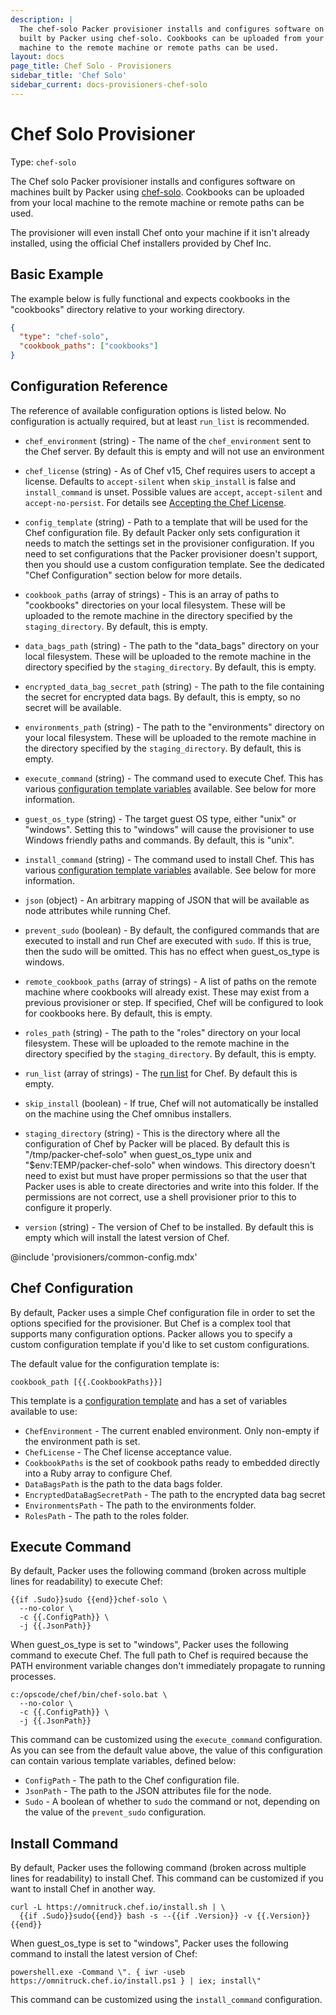 ```yaml
---
description: |
  The chef-solo Packer provisioner installs and configures software on machines
  built by Packer using chef-solo. Cookbooks can be uploaded from your local
  machine to the remote machine or remote paths can be used.
layout: docs
page_title: Chef Solo - Provisioners
sidebar_title: 'Chef Solo'
sidebar_current: docs-provisioners-chef-solo
---
```


# Chef Solo Provisioner

Type: `chef-solo`

The Chef solo Packer provisioner installs and configures software on machines
built by Packer using [chef-solo](https://docs.chef.io/chef_solo.html).
Cookbooks can be uploaded from your local machine to the remote machine or
remote paths can be used.

The provisioner will even install Chef onto your machine if it isn't already
installed, using the official Chef installers provided by Chef Inc.

## Basic Example

The example below is fully functional and expects cookbooks in the "cookbooks"
directory relative to your working directory.

```json
{
  "type": "chef-solo",
  "cookbook_paths": ["cookbooks"]
}
```

## Configuration Reference

The reference of available configuration options is listed below. No
configuration is actually required, but at least `run_list` is recommended.

- `chef_environment` (string) - The name of the `chef_environment` sent to
  the Chef server. By default this is empty and will not use an environment

- `chef_license` (string) - As of Chef v15, Chef requires users to accept a
  license. Defaults to `accept-silent` when `skip_install` is false and
  `install_command` is unset. Possible values are `accept`,
  `accept-silent` and `accept-no-persist`. For details see [Accepting the
  Chef License](https://docs.chef.io/chef_license_accept.html).

- `config_template` (string) - Path to a template that will be used for the
  Chef configuration file. By default Packer only sets configuration it needs
  to match the settings set in the provisioner configuration. If you need to
  set configurations that the Packer provisioner doesn't support, then you
  should use a custom configuration template. See the dedicated "Chef
  Configuration" section below for more details.

- `cookbook_paths` (array of strings) - This is an array of paths to
  "cookbooks" directories on your local filesystem. These will be uploaded to
  the remote machine in the directory specified by the `staging_directory`.
  By default, this is empty.

- `data_bags_path` (string) - The path to the "data_bags" directory on your
  local filesystem. These will be uploaded to the remote machine in the
  directory specified by the `staging_directory`. By default, this is empty.

- `encrypted_data_bag_secret_path` (string) - The path to the file containing
  the secret for encrypted data bags. By default, this is empty, so no secret
  will be available.

- `environments_path` (string) - The path to the "environments" directory on
  your local filesystem. These will be uploaded to the remote machine in the
  directory specified by the `staging_directory`. By default, this is empty.

- `execute_command` (string) - The command used to execute Chef. This has
  various [configuration template variables](/docs/templates/engine)
  available. See below for more information.

- `guest_os_type` (string) - The target guest OS type, either "unix" or
  "windows". Setting this to "windows" will cause the provisioner to use
  Windows friendly paths and commands. By default, this is "unix".

- `install_command` (string) - The command used to install Chef. This has
  various [configuration template variables](/docs/templates/engine)
  available. See below for more information.

- `json` (object) - An arbitrary mapping of JSON that will be available as
  node attributes while running Chef.

- `prevent_sudo` (boolean) - By default, the configured commands that are
  executed to install and run Chef are executed with `sudo`. If this is true,
  then the sudo will be omitted. This has no effect when guest_os_type is
  windows.

- `remote_cookbook_paths` (array of strings) - A list of paths on the remote
  machine where cookbooks will already exist. These may exist from a previous
  provisioner or step. If specified, Chef will be configured to look for
  cookbooks here. By default, this is empty.

- `roles_path` (string) - The path to the "roles" directory on your local
  filesystem. These will be uploaded to the remote machine in the directory
  specified by the `staging_directory`. By default, this is empty.

- `run_list` (array of strings) - The [run
  list](https://docs.chef.io/run_lists.html) for Chef. By default this is
  empty.

- `skip_install` (boolean) - If true, Chef will not automatically be
  installed on the machine using the Chef omnibus installers.

- `staging_directory` (string) - This is the directory where all the
  configuration of Chef by Packer will be placed. By default this is
  "/tmp/packer-chef-solo" when guest_os_type unix and
  "\$env:TEMP/packer-chef-solo" when windows. This directory doesn't need to
  exist but must have proper permissions so that the user that Packer uses is
  able to create directories and write into this folder. If the permissions
  are not correct, use a shell provisioner prior to this to configure it
  properly.
- `version` (string) - The version of Chef to be installed. By default this
  is empty which will install the latest version of Chef.

@include 'provisioners/common-config.mdx'

## Chef Configuration

By default, Packer uses a simple Chef configuration file in order to set the
options specified for the provisioner. But Chef is a complex tool that supports
many configuration options. Packer allows you to specify a custom configuration
template if you'd like to set custom configurations.

The default value for the configuration template is:

```liquid
cookbook_path [{{.CookbookPaths}}]
```

This template is a [configuration template](/docs/templates/engine) and
has a set of variables available to use:

- `ChefEnvironment` - The current enabled environment. Only non-empty if the
  environment path is set.
- `ChefLicense` - The Chef license acceptance value.
- `CookbookPaths` is the set of cookbook paths ready to embedded directly
  into a Ruby array to configure Chef.
- `DataBagsPath` is the path to the data bags folder.
- `EncryptedDataBagSecretPath` - The path to the encrypted data bag secret
- `EnvironmentsPath` - The path to the environments folder.
- `RolesPath` - The path to the roles folder.

## Execute Command

By default, Packer uses the following command (broken across multiple lines for
readability) to execute Chef:

```liquid
{{if .Sudo}}sudo {{end}}chef-solo \
  --no-color \
  -c {{.ConfigPath}} \
  -j {{.JsonPath}}
```

When guest_os_type is set to "windows", Packer uses the following command to
execute Chef. The full path to Chef is required because the PATH environment
variable changes don't immediately propagate to running processes.

```liquid
c:/opscode/chef/bin/chef-solo.bat \
  --no-color \
  -c {{.ConfigPath}} \
  -j {{.JsonPath}}
```

This command can be customized using the `execute_command` configuration. As
you can see from the default value above, the value of this configuration can
contain various template variables, defined below:

- `ConfigPath` - The path to the Chef configuration file.
- `JsonPath` - The path to the JSON attributes file for the node.
- `Sudo` - A boolean of whether to `sudo` the command or not, depending on
  the value of the `prevent_sudo` configuration.

## Install Command

By default, Packer uses the following command (broken across multiple lines for
readability) to install Chef. This command can be customized if you want to
install Chef in another way.

```text
curl -L https://omnitruck.chef.io/install.sh | \
  {{if .Sudo}}sudo{{end}} bash -s --{{if .Version}} -v {{.Version}}{{end}}
```

When guest_os_type is set to "windows", Packer uses the following command to
install the latest version of Chef:

```text
powershell.exe -Command \". { iwr -useb https://omnitruck.chef.io/install.ps1 } | iex; install\"
```

This command can be customized using the `install_command` configuration.
